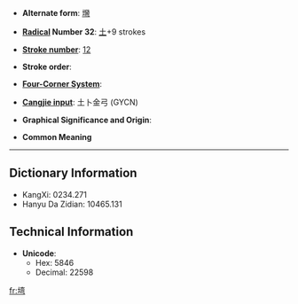 * '''Alternate form''': [[壪]]

* '''[[Wiktionary:Chinese radical index| Radical]] Number 32''': [[Wiktionary:Chinese radical index 土|土]]+9 strokes

* '''[[Wiktionary:Chinese total strokes index|Stroke number]]''': [[Wiktionary:Chinese total strokes index 12|12]]

* '''Stroke order''': 

* '''[[Wiktionary:Chinese four corner index|Four-Corner System]]''': 

* '''[[Wiktionary:Chinese Cangjie index|Cangjie input]]''': 土卜金弓 (GYCN)

* '''Graphical Significance and Origin''': 

* '''Common Meaning'''

----

== Dictionary Information ==

* KangXi: 0234.271
* Hanyu Da Zidian: 10465.131

== Technical Information ==

* '''Unicode''':
** Hex: 5846
** Decimal: 22598

[[fr:塆]]